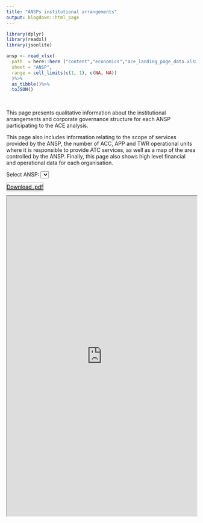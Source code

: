```yaml
---
title: "ANSPs institutional arrangements"
output: blogdown::html_page
---
```


```r
library(dplyr)
library(readxl)
library(jsonlite)

ansp <- read_xlsx(
  path  = here::here ("content","economics","ace_landing_page_data.xlsx"),
  sheet = "ANSP",
  range = cell_limits(c(1, 1), c(NA, NA))
  )%>%
  as_tibble()%>%
  toJSON() 

```



<div class="container-fluid">
<div class="row">
<div class="col-lg-3 pl-0 text-justify">
<br>

This page presents qualitative information about the institutional arrangements and corporate governance structure for each ANSP participating to the ACE analysis.

This page also includes information relating to the scope of services provided by the ANSP, the number of ACC, APP and TWR operational units where it is responsible to provide ATC services, as well as a map of the area controlled by the ANSP. Finally, this page also shows high level financial and operational data for each organisation.


</div><!-- closes col -->
  
<div class="col-lg-9">
<div class="row">
<div class="col-8 float-left" id="ansp_list">
<label class="mb-0" for="ansp">Select ANSP:</label>
<select name="ansp" id="ansp" onchange="changeANSP(this.value)"></select>
</div>

<div class="col-4">
<a id="mydownload" href="https://www.eurocontrol.int/ACE/ANSP-Factsheets/Airnav Ireland.pdf" role="button" target="_blank"
class="float-right pr-1 pl-1" style="padding-top:2px; padding-bottom:2px; color:black; border-radius:2px; border:1px solid #aaaaaa; background: linear-gradient(to bottom, #fcfcfc, #dddddd)" type="button" download>Download .pdf
</a>
</div>
</div><!-- closes row -->

<div>
<iframe id="MyEmbed_div" src="https://drive.google.com/viewerng/viewer?embedded=true&url=https://www.eurocontrol.int/ACE/ANSP-Factsheets/Airnav Ireland.pdf" width="100%" height="850pt">
</iframe>
</div>
</div><!-- closes col -->
</div><!-- closes row -->
</div><!-- closes container -->


<script id="json_ansp" type="application/json">`r ansp`</script>

<script type="text/javascript">
var data = document.getElementById("json_ansp").textContent
data = JSON.parse(data);

var myselect = document.getElementById("ansp")
var i = 0;

for (const val of data)
    {
        var option = document.createElement("option");
        option.value = data[i].ANSP_NAME;
        option.text = data[i].ANSP_NAME;
        myselect.appendChild(option);
        myselect.style.border="1px solid #aaaaaa";
        myselect.style.padding="2px";
        myselect.style.borderRadius="2px";
        myselect.style.background="linear-gradient(to bottom, #fcfcfc, #dddddd)";
        <!-- myselect.style.padding-bottom="2px"; -->
        <!-- console.log(data[i].ANSP_NAME); -->
        i = i+1;
    }

  document.getElementById("ansp_list").appendChild(label).appendChild(select);
  

</script>

<script type="text/javascript">

function changeANSP (value) {

		var element1 = document.getElementById("MyEmbed_div");
	  element1.src = 'https://drive.google.com/viewerng/viewer?embedded=true&url=https://www.eurocontrol.int/ACE/ANSP-Factsheets/'+value+'.pdf' ;

		var element2 = document.getElementById("mydownload");
		var myurl = 'https://www.eurocontrol.int/ACE/ANSP-Factsheets/'+value+'.pdf';
	  element2.setAttribute("href", myurl) ;
	  
	  element1.src = 'https://drive.google.com/viewerng/viewer?embedded=true&url=https://www.eurocontrol.int/ACE/ANSP-Factsheets/'+value+'.pdf' ;

}
</script>